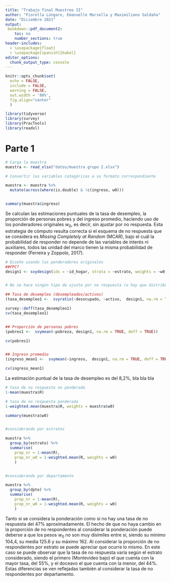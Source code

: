 ```yaml
---
title: "Trabajo final Muestreo II"
author: "Fiorella Lúngaro, Emanuelle Marsella y Maximiliano Saldaña"
date: "Diciembre 2021"
output: 
 bookdown::pdf_document2:
    toc: no
    number_sections: true
header-includes:
  - \usepackage{float}
  - \usepackage[spanish]{babel}
editor_options: 
  chunk_output_type: console
---
```


\newpage

```r
knitr::opts_chunk$set(
  echo = FALSE,
  include = FALSE,
  warning = FALSE,
  out.width = '80%',
  fig.align="center"
  )
```



```r

library(tidyverse)
library(survey)
library(PracTools)
library(readxl)

```

# Parte 1

```r
# Carga la muestra
muestra <- read_xlsx("datos/muestra grupo 2.xlsx")

# Convertir las variables categóricas a su formato correspondiente

muestra <- muestra %>% 
  mutate(across(where(is.double) & !c(ingreso, w0)))


summary(muestra$ingreso)

```


Se calculan las estimaciones puntuales de la tasa de desempleo, la proporción de personas pobres y del ingreso promedio, haciendo uso de los ponderadores originales $w_0$, es decir, sin ajustar por no respuesta. Esta estrategia de cómputo resulta correcta si el esquema de no respuesta que se considera es *Missing Completely at Random* (MCAR), bajo el cuál la probabilidad de responder no depende de las variables de interés ni auxiliares, todos las unidad del marco tienen la misma probabilidad de responder (Ferreira y Zoppolo, 2017).

<!-- VER ESTO DEL MCAR, NO ESTOY SEGURO-->

```r
# Diseño usando los ponderadores originales
##FPC?
design1 <- svydesign(ids = ~id_hogar, strata = ~estrato, weights = ~w0, data = muestra)


# No se hace ningún tipo de ajuste por no respuesta (o hay que distribuir los pesos de los NR?)

## Tasa de desempleo (desempleados/activos)
(tasa_desempleo1 <-  svyratio(~desocupado, ~activo,  design1, na.rm = TRUE, deff = TRUE))

survey::deff(tasa_desempleo1)
cv(tasa_desempleo1)


## Proporción de personas pobres
(pobres1 <-  svymean(~pobreza, design1, na.rm = TRUE, deff = TRUE))

cv(pobres1)


## Ingreso promedio
(ingreso_mean1 <-  svymean(~ingreso,  design1, na.rm = TRUE, deff = TRUE))

cv(ingreso_mean1)


```


La estimación puntual de la tasa de desempleo es del 8,2%, bla bla bla


```r
# tasa de no respuesta no ponderada
1-mean(muestra$R)

# tasa de no respuesta ponderada
1-weighted.mean(muestra$R, weights = muestra$w0)

summary(muestra$w0)


#considerando por estratos

muestra %>% 
  group_by(estrato) %>% 
  summarise(
    prop_nr = 1-mean(R),
    prop_nr_w0 = 1-weighted.mean(R, weights = w0)
    )


#considerando por departamento

muestra %>% 
  group_by(dpto) %>% 
  summarise(
    prop_nr = 1-mean(R),
    prop_nr_w0 = 1-weighted.mean(R, weights = w0)
    )
```

Tanto si se considera la ponderación como si no hay una tasa de no respuesta del 47% aproximadamente. El hecho de que no haya cambio en la proporción de no respondentes al considerar la ponderación puede deberse a que los pesos $w_0$ no son muy disímiles entre si, siendo su mínimo 104,4, su media 125.6 y su máximo 162. Al considerar la proporción de no respondentes por estrato se puede apreciar que ocurre lo mismo. En este caso se puede observar que la tasa de no respuesta varía según el estrato considerado, siendo el primero (Montevideo bajo) el que cuenta con la mayor tasa, del 55%, y el doceavo el que cuenta con la menor, del 44%. Estas diferencias se ven reflejadas también al considerar la tasa de no respondentes por departamento.

